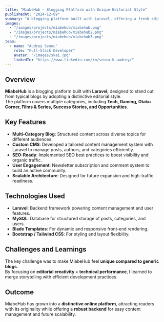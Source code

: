 ```yaml
---
title: "MiabeHub – Blogging Platform with Unique Editorial Style"
publishedAt: "2024-12-09"
summary: "A blogging platform built with Laravel, offering a fresh editorial style and covering categories such as Tech, Gaming, Otaku Culture, and more."
images:
  - "/images/projects/miabehub/miabehub.png"
  - "/images/projects/miabehub/miabehub2.png"
  - "/images/projects/miabehub/miabehub3.png"
team:
  - name: "Audrey Senou"
    role: "Full-Stack Developer"
    avatar: "/images/skai.jpg"
    linkedIn: "https://www.linkedin.com/in/senou-k-audrey/"
---
```


## Overview

**MiabeHub** is a blogging platform built with **Laravel**, designed to stand out from typical blogs by adopting a distinctive editorial style.  
The platform covers multiple categories, including **Tech, Gaming, Otaku Corner, Films & Series, Success Stories, and Opportunities**.

## Key Features

- **Multi-Category Blog**: Structured content across diverse topics for different audiences.  
- **Custom CMS**: Developed a tailored content management system with Laravel to manage posts, authors, and categories efficiently.  
- **SEO-Ready**: Implemented SEO best practices to boost visibility and organic traffic.  
- **User Engagement**: Newsletter subscription and comment system to build an active community.  
- **Scalable Architecture**: Designed for future expansion and high-traffic readiness.  

## Technologies Used

- **Laravel**: Backend framework powering content management and user features.  
- **MySQL**: Database for structured storage of posts, categories, and users.  
- **Blade Templates**: For dynamic and responsive front-end rendering.  
- **Bootstrap / Tailwind CSS**: For styling and layout flexibility.  

## Challenges and Learnings

The key challenge was to make MiabeHub feel **unique compared to generic blogs**.  
By focusing on **editorial creativity + technical performance**, I learned to merge storytelling with efficient development practices.

## Outcome

MiabeHub has grown into a **distinctive online platform**, attracting readers with its originality while offering a **robust backend** for easy content management and future scalability.
